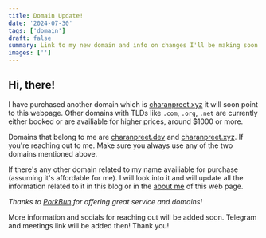 ```yaml
---
title: Domain Update!
date: '2024-07-30'
tags: ['domain']
draft: false
summary: Link to my new domain and info on changes I'll be making soon!
images: ['']
---
```


## Hi, there!

I have purchased another domain which is [charanpreet.xyz](https://www.charanpreet.xyz) it will soon point to this webpage. Other domains with TLDs like `.com`, `.org`, `.net` are currently either booked or are availiable for higher prices, around $1000 or more.

Domains that belong to me are [charanpreet.dev](https://www.charanpreet.dev) and [charanpreet.xyz](https://www.charanpreet.xyz). If you're reaching out to me. Make sure you always use any of the two domains mentioned above.

If there's any other domain related to my name availiable for purchase (assuming it's affordable for me). I will look into it and will update all the information related to it in this blog or in the [about me](https://blog.charanpreet.dev/about) of this web page.

*Thanks to [PorkBun](https://www.porkbun.com) for offering great service and domains!*

More information and socials for reaching out will be added soon. Telegram and meetings link will be added then! Thank you!